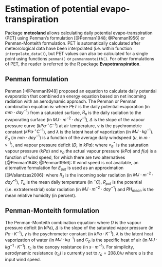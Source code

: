 # Estimation of potential evapo-transpiration {#potentialevapotranspiration}

Package **meteoland** allows calculating daily potential evapo-transpiration (PET) using Penman's formulation [@Penman1948; @Penman1956] or Penman-Monteith formulation. PET is automatically calculated after meteorological data have been interpolated (i.e. within function `interpolate_data()`), but PET values can also be calculated for a single point using functions `penman()` or `penmanmonteith()`. For other formulations of PET, the reader is referred to the R package [**Evapotranspiration**](https://cran.r-project.org/package=Evapotranspiration).

## Penman formulation

Penman [-@Penman1948] proposed an equation to calculate daily potential evaporation that combined an energy equation based on net incoming radiation with an aerodynamic approach. The Penman or Penman combination equation is:
\begin{equation}
E_{pot} = \frac{\Delta}{\Delta+\gamma}\cdot \frac{R_n}{\lambda}+\frac{\lambda}{\Delta + \lambda}\cdot E_a
\end{equation}
where $PET$ is the daily potential evaporation (in $mm \cdot day^{-1}$) from a saturated surface, $R_{n}$ is the daily radiation to the evaporating surface (in $MJ\cdot m^{-2}\cdot day^{-1}$), $\Delta$ is the slope of the vapour pressure curve ($kPa\cdot ^\circ C^{-1}$) at air temperature, $\gamma$ is the psychrometric constant ($kPa\cdot ^\circ C^{-1}$), and $\lambda$ is the latent heat of vaporization (in $MJ\cdot kg^{-1}$). $E_a$  (in $mm \cdot day^{-1}$) is a function of the average daily windspeed ($u$, in $m\cdot s^{-1}$), and vapour pressure deficit ($D$, in $kPa$):
\begin{equation}
E_a = f(u) \cdot D = f(u) \cdot (v_a^*-v_a)
\end{equation}
where $v_a^*$ is the saturation vapour pressure ($kPa$) and $v_a$ the actual vapour pressure ($kPa$) and $f(u)$ is a function of wind speed, for which there are two alternatives [@Penman1948; @Penman1956]:
\begin{eqnarray}
f(u) &=& 1.313 + 1.381 \cdot u\\
f(u) &=& 2.626 + 1.381 \cdot u
\end{eqnarray}
If wind speed is not available, an alternative formulation for $E_{pot}$ is used as an approximation [@Valiantzas2006]:
\begin{equation}
PET \simeq 0.047\cdot R_s \cdot (T_a+9.5)^{0.5}-2.4\cdot (\frac{R_s}{R_{pot}})^2+0.09\cdot(T_a-20)\cdot(1-\frac{RH_{mean}}{100})
\end{equation}
where $R_s$ is the incoming solar radiation (in $MJ\cdot m^{-2}\cdot day^{-1}$), $T_a$ is the mean daily temperature (in $^\circ C$), $R_{pot}$ is the potential (i.e. extraterrestrial) solar radiation (in $MJ\cdot m^{-2}\cdot day^{-1}$) and $RH_{mean}$ is the mean relative humidity (in percent). 


## Penman-Monteith formulation

The Penman-Monteith combination equation:
\begin{equation}
E_{pot} = \frac{1}{\lambda} \cdot \frac{\Delta \cdot R_{n} + D \cdot (\rho \cdot C_p/r_a)}{\Delta + \gamma \cdot (1 + r_c/r_a)}
\end{equation}
where  $D$ is the vapour pressure deficit (in kPa), $\Delta$  is the slope of the saturated vapor pressure (in $Pa \cdot K^{-1}$), $\gamma$ is the psychrometer constant (in $kPa\cdot K^{-1}$), $\lambda$ is the latent heat vaporization of water (in $MJ\cdot kg^{-1}$) and $C_p$ is the specific heat of air (in $MJ\cdot kg^{-1}\cdot K^{-1}$). $r_c$ is the canopy resistance (in $s\cdot m^{-1}$). For simplicity, aerodynamic resistance ($r_a$) is currently set to $r_a = 208.0/u$ where $u$ is the input wind speed.  

